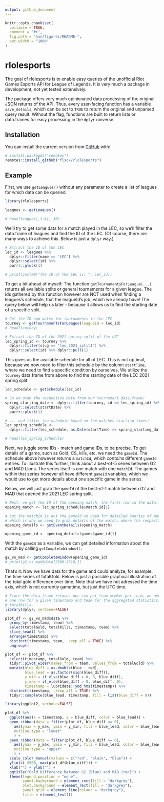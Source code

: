 ```yaml
---
output: github_document
---
```


<!-- README.md is generated from README.Rmd. Please edit that file -->

```r
knitr::opts_chunk$set(
  collapse = TRUE,
  comment = "#>",
  fig.path = "man/figures/README-",
  out.width = "100%"
)
```

# rlolesports

<!-- badges: start -->
<!-- badges: end -->

The goal of rlolesports is to enable easy queries of the unofficial 
Riot Games Esports API for League of Legends. 
It is very much a package in development, not yet tested extensively. 

The package offers very much opinionated data processing of the original
JSON returns of the API. Thus, every user-facing function has a variable 
`save_details`, which can be set to `TRUE` to return the original and unparsed
query result. Without the flag, functions are built to return lists or data.frames
for easy processing in the `dplyr` universe. 

## Installation

You can install the current version from [GitHub](https://github.com/) with:

``` r
# install.packages("remotes")
remotes::install_github("flsck/rlolesports")
```

## Example

First, we use `getLeagues()` without any parameter to create a list of 
leagues for which data can be queried. 

```r
library(rlolesports)

leagues <- getLeagues()

# head(leagues[,1:4], 10)
```

We'll try to get some data for a match played in the LEC, so we'll filter
the data.frame of leagues and find the ID of the LEC. (Of course, there are
many ways to achieve this. Below is just a `dplyr` way.)

```r
# Extract the ID of the LEC
lec_id <- leagues %>%
  dplyr::filter(name == "LEC") %>%
  dplyr::select(id) %>% 
  purrr::pluck(1)

# print(paste0("The ID of the LEC is: ", lec_id))
```

To get a bit ahead of myself: The function `getTournamentsForLeague(...)` returns all available 
splits or general tournaments for a given league. The ids gathered by this function however are NOT
used when finding a leagues's schedule, that the leagueId's job, which we already have! 
The query below will help us later - because it allows us to find the starting date of a specific
split.

```r
# Get the ID and dates for tournaments in the LEC
tourney <- getTournamentsForLeague(leagueId = lec_id)
# head(tourney)

# Extract the ID of the 2021 spring split of the LEC
lec_spring_id <- tourney %>%
  dplyr::filter(slug == "lec_2021_split1") %>%
  dplyr::select(id) %>% dplyr::pull(1)
```


This gives us the available schedule for all of LEC. This is not optimal, 
because we now need to filter this schedule by the column `startTime`, where we 
need to find a specific condition by ourselves. We utilize the `tourney` data.frame
from above to find the starting date of the LEC 2021 spring split.

```r
lec_schedule <- getSchedule(lec_id)

# So we grab the respective date from our tournament data.frame! 
spring_starting_date <- dplyr::filter(tourney, id == lec_spring_id) %>% 
  dplyr::select(startDate) %>% 
  purrr::pluck(1) 

# ... and filter the schedule based on the matches starting times! 
lec_spring_schedule <- 
  dplyr::filter(lec_schedule, as.Date(startTime) >= spring_starting_date)

# head(lec_spring_schedule)
```

Next, we juggle some IDs - match and game IDs, to be precise. To get details of a game, such as 
Gold, CS, kills, etc. we need the `gameId`. The schedule above however returns a `matchId`, which 
*contains* different `gameId` entries. 
To illustrate this further, think about a best-of-5 series between G2 and MAD Lions. The series itself
is one match with one `matchId`. The games within that series however all have different `gameId` 
variables, which we would use to get more details about one specific game in the series.

Below, we will just grab the `gameId` of the best-of-1 match between G2 and MAD that opened the
2021 LEC spring split. 

```r
# Next, we get the ID of the opening match, the first row in the data.frame!
opening_match <- lec_spring_schedule$match.id[1]

# but the matchId is not the gameId we need for detailed queries of match details, 
# which is why we need to grab details of the match, where the respective gameId is saved.
opening_details <- getEventDetails(opening_match)

opening_game_id <- opening_details$games$game_id[1]
```

With the `gameId` as a variable, we can get detailed information about the match
by calling `getCompleteWindow()`. 

```r
g2_vs_mad <- getCompleteWindow(opening_game_id)
# print(g2_vs_mad$data[2500:2510,])
```

That's it. Now we have data for the game and could analyze, for example, the time 
series of totalGold. Below is just a possible graphical illustration of the total 
gold difference over time. Note that we have not adressed the time axis, which is 
not currently gametime, but just the UTC time. 

```r
# Since the data.frame returns one row per team member per team, we need to extract just 
# one row for a given timestamp and team for the aggregated statistics, like totalGold and 
# totalKills. 
library(dplyr, verbose=FALSE)

plot_df <- g2_vs_mad$data %>% 
  group_by(timestamp, team) %>% 
  select(totalGold, totalKills, timestamp, team) %>% 
  slice_head() %>% 
  arrange(timestamp) %>% 
  distinct(timestamp, team, .keep_all = TRUE) %>% 
  ungroup()

plot_df <- plot_df %>% 
  select(timestamp, totalGold, team) %>% 
  tidyr::pivot_wider(names_from = team, values_from = totalGold) %>% 
  mutate(blue_diff = as.double(blue - red),
         blue_lead = as.factor(sign(blue_diff)),
         y_min = if_else(blue_diff > 0, 0, blue_diff),
         y_max = if_else(blue_diff > 0, blue_diff, 0),
         timestamp = lubridate::ymd_hms(timestamp)) %>% 
  distinct(timestamp, .keep_all = TRUE) %>% 
  tidyr::complete(blue_lead, timestamp, fill = list(blue_diff = 0))

library(ggplot2, verbose=FALSE)

plot_df %>% 
  ggplot(aes(x = timestamp, y = blue_diff, color = blue_lead)) +
  geom_ribbon(data = filter(plot_df, blue_diff <= 0),
    aes(ymax = y_max, ymin = y_min, fill = blue_lead, color = blue_lead),
    outline.type = "lower"
    ) +
  geom_ribbon(data = filter(plot_df, blue_diff >= 0),
    aes(ymax = y_max, ymin = y_min, fill = blue_lead, color = blue_lead),
    outline.type = "upper"
    ) +
  scale_color_manual(values = c("red", "black", "blue")) +
  ylim(c(-2500, max(plot_df$blue_diff))) + 
  xlab("") + ylab("") + 
  ggtitle("Gold Difference between G2 (blue) and MAD (red)") +
  theme(legend.position = "none",
        panel.background = element_rect(fill = "darkgrey"),
        plot.background = element_rect(fill = "darkgrey"),
        panel.grid = element_line(colour = "darkgrey"),
        title = element_text())
```

